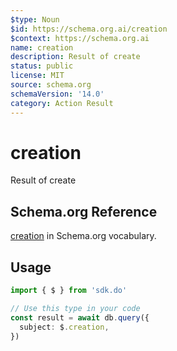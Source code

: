 ```yaml
---
$type: Noun
$id: https://schema.org.ai/creation
$context: https://schema.org.ai
name: creation
description: Result of create
status: public
license: MIT
source: schema.org
schemaVersion: '14.0'
category: Action Result
---
```


# creation

Result of create

## Schema.org Reference

[creation](https://schema.org/CreateAction) in Schema.org vocabulary.

## Usage

```typescript
import { $ } from 'sdk.do'

// Use this type in your code
const result = await db.query({
  subject: $.creation,
})
```

